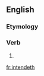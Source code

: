 ==English==

===Etymology===
{{suffix|intend|eth}}

===Verb===
{{en-verb form}}

# {{archaic third-person singular of|intend}}

[[fr:intendeth]]